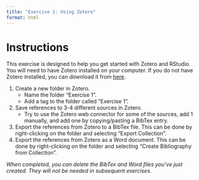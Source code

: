 ```yaml
---
title: "Exercise 1: Using Zotero"
format: html
---
```



# Instructions

This exercise is designed to help you get started with Zotero and RStudio. You will need to have Zotero installed on your computer. If you do not have Zotero installed, you can download it from [here](https://www.zotero.org/download/).

1. Create a new folder in Zotero.
    - Name the folder "Exercise 1".
    - Add a tag to the folder called "Exercise 1".
1. Save references to 3-4 different sources in Zotero.
    - Try to use the Zotero web connector for some of the sources, add 1 manually, and add one by copying/pasting a BibTex entry.
1. Export the references from Zotero to a BibTex file. This can be done by right-clicking on the folder and selecting "Export Collection".
1. Export the references from Zotero as a Word document. This can be done by right-clicking on the folder and selecting "Create Bibliography from Collection".


*When completed, you can delete the BibTex and Word files you've just created. They will not be needed in subsequent exercises.*
